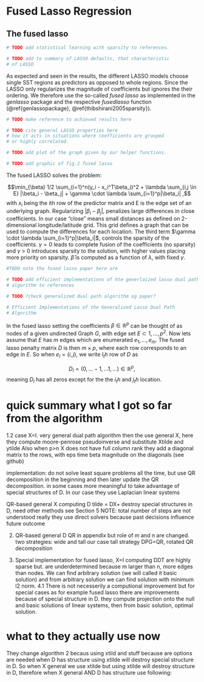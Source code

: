 # Fused Lasso Regression

## The fused lasso

```r
# TODO add statistical learning with sparsity to references.
```
```r
# TODO add to summary of LASSO defaults, that characteristic 
# of LASSO
```


As expected and seen in the results, the different LASSO models choose single
SST regions as predictors as opposed to whole regions.
Since the LASSO only regularizes the magnitude of coefficients
but ignores the their ordering. 
We therefore use the so-called *fused lasso* as implemented in the *genlasso* package and the respective *fusedlasso* function (\@ref{genlassopackage}, \@ref{thibshirani2005sparsity}).

```r
# TODO make reference to achieved results here
```

```r
# TODO cite general LASSO properties here
# how it acts in situations where coefficients are grouped
# or highly correlated.
```

```r
# TODO add plot of the graph given by our helper functions.
```

```r
# TODO add graphic of fig.2 fused lasso
```

The fused LASSO solves the problem:

$$\min_{\beta} 1/2 \sum_{i=1}^n(y_i - x_i^T\beta_i)^2 + \lambda \sum_{i,j \in E} |\beta_i - \beta_j| + \gamma \cdot \lambda \sum_{i=1}^p|\beta_i|  ,$$
with $x_i$ being the ith row of the predictor matrix and 
E is the edge set of an underlying graph.
Regularizing $|\beta_i-\beta_j|$, penalizes large differences in
close coefficients. In our case "close" means small distances
as defined on 2-dimensional longitude/latitude grid. This grid defines a graph that can be used to compute the differences for
each location.
The third term $\gamma \cdot \lambda \sum_{i=1}^p|\beta_i|$,
controls the sparsity of the coefficients. $\gamma=0$ leads to complete fusion of the coefficients (no sparsity) and $\gamma$ > 0 introduces sparsity to the solution, with higher values placing more priority on sparsity. 
$\hat{\beta}$ is computed as a function of $\lambda$, with fixed $\gamma$.


```r
#TODO note the fused lasso paper here are
```

```r
# TODO add efficient implementations of hte generlaized lasso dual path
# algorithm to references
```

```r
# TODO ?check generalized dual path algorithm og paper?
```

```r
# Efficient Implementations of the Generalized Lasso Dual Path
# Algorithm
```

In the fused lasso setting the coefficients $\beta \in \mathbb{R}^p$ can be thought of
as nodes of a given undirected Graph $G$, with edge set $E \subset {1,...,p}^2$.
Now lets assume that $E$ has $m$ edges which are enumerated $e_1,...,e_m$.
The fused lasso penalty matrix $D$ is then $m \times p$, where 
each row corresponds to an edge in $E$.
So when $e_l = (i,j)$, we write $l_th$ row of $D$ as 

$$ D_l = (0,...-1,...1,...) \in \mathbb{R}^p, $$
meaning $D_l$ has all zeros except for the the $i_th$ and $j_th$
location.




# quick summary what I got so far from the algorithm
1.2 case X=I.
very general dual path algorithm
then the use general X, here they compute moore-penrose pseudoinverse
and substitute Xtilde and ytilde
Also when p>n X does not have full column rank they add a diagonal matrix
to the rows, with eps time beta magnitude on the diagonals (see github)

implementation: do not solve least square problems all the time,
but use QR decomposition in the beginning and then later 
update the QR decomposition.
in some cases more meaningful to take advantage of special structures of D. In our case they use Laplacian linear systems

QR-based general X
computing D tilde = DX+ destroy special structures in D,
need other methods see Section 5
NOTE: total number of steps are not understood really
they use direct solvers because past decisions influence future outcome

2. QR-based general D
QR in appendix but role of m and n are changed.
two strategies: wide and tall
our case tall strategy
DPG=QR, rotated QR decomposition

4. Special implementation for fused lasso, X=I
computing DDT are highly sparse but. are underdetermined
because m larger than n, more edges than nodes.
We can find arbitrary solution (we will called it basic solution)
and from arbitrary solution we can find solution with minimum l2 norm.
4.1 There is not necesserily a computional improvement but for
special cases as for example fused lasso there are improvements
because of special structure in D.
they compute projection onto the null and basic solutions of linear systems, then from basic solution, optimal solution.


# what to they actually use now


They change algorithm 2 becaus using xtild and stuff because are options are needed when D has structure using xtilde will destroy special structure in D.
So when X general we use xtilde but using xtilde will destroy structure in D, therefore when X general AND D has structure use following:

